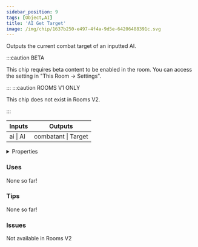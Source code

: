 ```yaml
---
sidebar_position: 9
tags: [Object,AI]
title: 'AI Get Target'
image: /img/chip/1637b250-e497-4f4a-9d5e-64206488391c.svg
---
```


Outputs the current combat target of an inputted AI.

:::caution BETA

This chip requires beta content to be enabled in the room. You can access the setting in "This Room -> Settings".

:::
:::caution ROOMS V1 ONLY
    
This chip does not exist in Rooms V2.

:::


<IChip uuid="1637b250-e497-4f4a-9d5e-64206488391c"/>

<table><thead><tr><th>Inputs</th><th>Outputs</th></tr></thead><tbody><tr><td>ai | AI</td><td>combatant | Target</td></tr></tbody></table>

<details>
  <summary>Properties</summary>
  <div>
    <div>
    <table>
      <tbody>
        <tr>
          <td>Is beta required?</td>
          <td>Yes</td>
        </tr>
        <tr>
          <td>Is chip a trolling risk?</td>
          <td>No</td>
        </tr>
        <tr>
          <td>Is chip a role assignment risk?</td>
          <td>No</td>
        </tr>
        <tr>
          <td>Chip UUID</td>
          <td>1637b250-e497-4f4a-9d5e-64206488391c</td>
        </tr>
        <tr>
          <td>Room availability</td>
          <td>Rooms V1 only</td>
        </tr>
      </tbody>
    </table>
    </div>
  </div>
</details>

### Uses

None so far!

### Tips

None so far!

### Issues

Not available in Rooms V2
